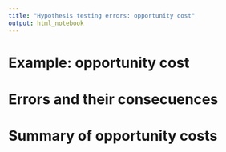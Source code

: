 ```yaml
---
title: "Hypothesis testing errors: opportunity cost"
output: html_notebook
---
```


# Example: opportunity cost






# Errors and their consecuences






# Summary of opportunity costs